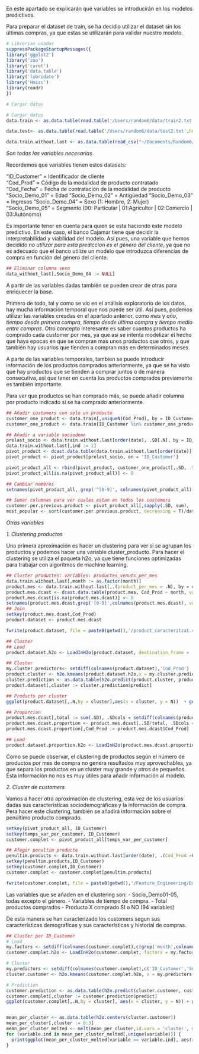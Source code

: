En este apartado se explicarán qué variables se introducirán en los modelos predictivos. 

Para preparar el dataset de train, se ha decidio utilizar el dataset sin los últimas compras, ya que estas se utilizarán para validar nuestro modelo. 

```r
# Librerias usadas
suppressPackageStartupMessages({
library('ggplot2')
library('zoo')
library('caret')
library('data.table')
library('lubridate')
library('Hmisc')
library(readr)
})

# Cargar datos

# Cargar datos
data.train <- as.data.table(read.table('/Users/random6/data/train2.txt',header = T, sep = "|", stringsAsFactors = F))

data.test<- as.data.table(read.table('/Users/random6/data/test2.txt',header = T, sep = '|', stringsAsFactors = F))

data.train.without.last <- as.data.table(read_csv("~/Documents/Random6/CajamarPredictive/Feature_Engineering/Data/data_train_without_last.csv"))

```

*Son todas las variables necesarias*

Recordemos que variables tienen estos datasets:

"ID_Customer" = Identificador de cliente  
"Cod_Prod" = Código de la modalidad de producto contratado      
"Cod_Fecha" = Fecha de contratación de la modalidad de producto   
"Socio_Demo_01" = Edad
"Socio_Demo_02" = Antigüedad
"Socio_Demo_03" = Ingresos
"Socio_Demo_04" = Sexo (1: Hombre, 2: Mujer)
"Socio_Demo_05" = Segmento (00: Particular | 01:Agricultor | 02:Comercio | 03:Autónomo)

Es importante tener en cuenta para quien se esta haciendo este modelo predictivo. En este caso, el banco Cajamar tiene que decidir la interpretabilidad y viabilidad del modelo. Así pues, una variable que hemos decidido *no utilizar para esta predicción es el género del cliente*, ya que no es adecuado que el banco utilize un modelo que introduzca diferencias de compra en función del género del cliente.  
```r
## Eliminar columna sexo
data_without_last[,Socio_Demo_04 := NULL]
```


A partir de las variables dadas también se pueden crear de otras para enriquecer la base. 

Primero de todo, tal y como se vio en el análisis exploratorio de los datos, hay mucha información temporal que nos puede ser útil. Así pues, podemos utilizar las variables creadas en el apartado anterior, como *mes* y *año*, *tiempo desde primera compra*, *tiempo desde última compra* y *tiempo medio entre compras*. Otro concepto interesante es saber cuantos productos ha comprado cada customer por mes, ya que así se intenta modelizar el hecho que haya epocas en que se compran mas unos productos que otros, y que también hay usuarios que tienden a compran más en determinados meses. 

A parte de las variables temporales, tambien se puede introducir información de los productos comprados anteriormente, ya que se ha visto que hay productos que se tienden a comprar juntos o de manera consecutiva, así que tener en cuenta los productos comprados previamente es también importante. 

Para ver que productos se han comprado más, se puede añadir columna por producto indicado si se ha comprado anteriormente. 
```r
## Añadir customers con solo un producto
customer_one_product <- data.train[,uniqueN(Cod_Prod), by = ID_Customer][V1 == 1, ]
customer_one_product <- data.train[ID_Customer %in% customer_one_product[,ID_Customer], .SD, .SDcols = c('ID_Customer','Cod_Prod',grep('Socio',colnames(data.train),value = T)), ]

## Añadir a variable sociodemo
prelast_socio <- data.train.without.last[order(date), .SD[.N], by = ID_Customer, .SDcols = grep('Socio_', colnames(data.train), value = T)]
data.train.without.last[,ind := 1]
pivot_product <- dcast.data.table(data.train.without.last[order(date)],ID_Customer ~ Cod_Prod, fun.aggregate = sum, value.var = 'ind')
pivot_product <- pivot_product[prelast_socio, on = 'ID_Customer']

pivot_product_all <- rbind(pivot_product, customer_one_product[,.SD, .SDcols = setdiff(colnames(customer_one_product),'Cod_Prod')], fill = T)
pivot_product_all[is.na(pivot_product_all)] <- 0

## Cambiar nombres
setnames(pivot_product_all, grep('^[0-9]', colnames(pivot_product_all), value = T), paste0(grep('^[0-9]', colnames(pivot_product_all), value = T), '_bought_before'))

## Sumar columnas para ver cuales estan en todos los customers
customer.per.previous.product <- pivot_product_all[,sapply(.SD, sum), .SDcols = grep('_bought_before', colnames(pivot_product_all), value = T)]
most_popular <- sort(customer.per.previous.product, decreasing = T)/data.train.without.last[,uniqueN(ID_Customer)]*100

```


*Otras variables*

*1. Clustering productos*

Una primera aproximación es hacer un clustering para ver si se agrupan los productos y podemos hacer una variable cluster_producto. 
Para hacer el clustering se utiliza el paqueta h2o, ya que tiene funciones optimizadas para trabajar con algoritmos de machine learning. 

```r
## Cluster productes: variables: productes_venuts_per_mes 
data.train.without.last[,month := as.factor(month)]
product.mes <- data.train.without.last[,.(product_per_mes = .N), by = c('month','Cod_Prod')]
product.mes.dcast <- dcast.data.table(product.mes, Cod_Prod ~ month, value = product_per_mes)
product.mes.dcast[is.na(product.mes.dcast)] <- 0
setnames(product.mes.dcast,grep('[0-9]',colnames(product.mes.dcast), value =T), paste0('month_',grep('[0-9]',colnames(product.mes.dcast), value =T)))
## Join 
setkey(product.mes.dcast,Cod_Prod)
product.dataset <- product.mes.dcast

fwrite(product.dataset, file = paste0(getwd(),'/product_caracteritzat.csv'), row.names = F)

## Cluster 
## Load 
product.dataset.h2o <- LoadInH2o(product.dataset, destination_frame = 'product.dataset')

## Cluster 
my.cluster.predictors<- setdiff(colnames(product.dataset),'Cod_Prod')
product.cluster <- h2o.kmeans(product.dataset.h2o,x = my.cluster.predictors, k = 4, model_id = 'cluster_products', nfolds = 3)
cluster.prediction <- as.data.table(h2o.predict(product.cluster, product.dataset.h2o))
product.dataset[,cluster := cluster.prediction$predict]

## Products per cluster
ggplot(product.dataset[,.N,by = cluster],aes(x = cluster, y = N))  + geom_bar(stat = 'identity')

## Proporcion 
product.mes.dcast[,total := sum(.SD), .SDcols = setdiff(colnames(product.mes.dcast),'Cod_Prod'), by = Cod_Prod]
product.mes.dcast.proportion <- product.mes.dcast[,.SD/total, .SDcols = setdiff(colnames(product.mes.dcast),c('Cod_Prod','total'))]
product.mes.dcast.proportion[,Cod_Prod := product.mes.dcast$Cod_Prod]

## Load 
product.dataset.proportion.h2o <- LoadInH2o(product.mes.dcast.proportion, destination_frame = 'product.dataset.proportion', factors = 'Cod_Prod')

```
Como se puede observar, el clustering de productos según el número de productos por mes de compra no genera resultados muy aprovechables, ya que separa los productos en un cluster muy grande y otros de pequeños. Esta información no nos es muy útiles para añadir información al modelo. 

*2. Cluster de customers*

Vamos a hacer otra aproximación de clustering, esta vez de los usuarios dadas sus características sociodemográficas y la información de compra. Pera hacer este clustering, también se añadirá información sobre el penúltimo producto comprado. 

```r
setkey(pivot_product_all, ID_Customer)
setkey(temps_var_per_customer, ID_Customer)
customer.complet <- pivot_product_all[temps_var_per_customer]

## Afegir penultim producte 
penultim.products <- data.train.without.last[order(date), .(Cod_Prod =Cod_Prod[.N]), by = ID_Customer]
setkey(penultim.products,ID_Customer)
setkey(customer.complet,ID_Customer)
customer.complet <- customer.complet[penultim.products]

fwrite(customer.complet, file = paste0(getwd(),'/Feature_Engineering/Data/customer_complet.csv'), row.names = F)

```

Las variables que se añaden en el clustering son: 
- Socio_Demo01-05, todas excepto el género. 
- Variables de tiempo de compra.
- Total productos comprados
- Producto X comprado SI o NO (94 variables)

De esta manera se han caracterizado los customers segun sus características demograficas y sus características y historial de compras. 

```r

## Cluster por ID_Customer 
# Load 
my.factors <- setdiff(colnames(customer.complet),c(grep('month',colnames(customer.complet),value = T),c('Socio_Demo_01','Socio_Demo_02','Socio_Demo_03','total_productes_comprats','temps_desde_primera_compra','temps_desde_darrera_compra','lag_entre_compres')))
customer.complet.h2o <- LoadInH2o(customer.complet, factors = my.factors, destination_frame = 'customer.complet')

# Cluster 
my.predictors <- setdiff(colnames(customer.complet),c('ID_Customer','Socio_Demo_04')) #sacamos ID_Customer y variable sexo
cluster.customer <- h2o.kmeans(customer.complet.h2o, x = my.predictors, nfolds = 5, k = 4, model_id = 'kmean.per.customer.1')

# Prediction 
customer.prediction <- as.data.table(h2o.predict(cluster.customer, customer.complet.h2o))
customer.complet[,cluster := customer.prediction$predict]
ggplot(customer.complet[,.N,by = cluster], aes(x = cluster, y = N)) + geom_bar(stat = 'identity')


mean_per_cluster <- as.data.table(h2o.centers(cluster.customer))
mean_per_cluster[,cluster := 0:3]
mean_per_cluster_melted <- melt(mean_per_cluster,id.vars = 'cluster', measure.vars = setdiff(colnames(mean_per_cluster),'cluster'))
for (variable.ind in mean_per_cluster_melted[,unique(variable)]) {
  print(ggplot(mean_per_cluster_melted[variable == variable.ind], aes(x = cluster, y = value)) + geom_bar(stat = 'identity') + ggtitle(variable.ind))
}

```








